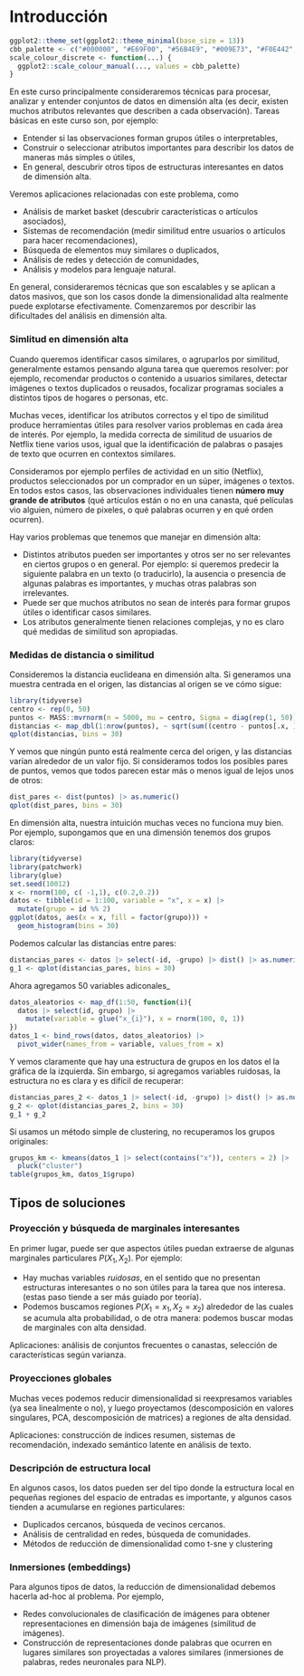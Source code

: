 # Introducción {#intro}


```r
ggplot2::theme_set(ggplot2::theme_minimal(base_size = 13))
cbb_palette <- c("#000000", "#E69F00", "#56B4E9", "#009E73", "#F0E442", "#0072B2", "#D55E00", "#CC79A7")
scale_colour_discrete <- function(...) {
  ggplot2::scale_colour_manual(..., values = cbb_palette)
}
```

En este curso principalmente consideraremos técnicas para procesar, analizar y entender conjuntos de datos en dimensión alta (es decir, existen muchos atributos relevantes
que describen a cada observación). Tareas básicas en este curso son, por ejemplo:

- Entender si las observaciones forman grupos útiles o interpretables,
- Construir o seleccionar atributos importantes para describir los datos de maneras
más simples o útiles,
- En general, descubrir otros tipos de estructuras interesantes en datos de dimensión alta.

Veremos aplicaciones relacionadas con este problema, como

- Análisis de market basket (descubrir características o artículos asociados),
- Sistemas de recomendación (medir similitud entre usuarios o artículos para hacer recomendaciones),
- Búsqueda de elementos muy similares o duplicados,
- Análisis de redes y detección de comunidades,
- Análisis y modelos para lenguaje natural.

En general, consideraremos técnicas que son escalables y se aplican a datos masivos, que son los casos donde la dimensionalidad alta realmente puede explotarse efectivamente. Comenzaremos por describir las dificultades del análisis en dimensión alta.

### Simlitud en dimensión alta {-}

Cuando queremos identificar casos similares, o agruparlos por similitud, generalmente
estamos pensando alguna tarea que queremos resolver: por ejemplo, recomendar
productos o contenido a usuarios similares, detectar imágenes o textos duplicados o
reusados, focalizar programas sociales a distintos tipos de hogares o personas, etc.

Muchas veces, identificar los atributos correctos y el tipo de similitud produce
herramientas útiles para resolver varios problemas en cada área de interés. Por ejemplo,
la medida correcta de similitud de usuarios de Netflix tiene varios usos, igual que la
identificación de palabras o pasajes de texto que ocurren en contextos similares.

Consideramos por ejemplo perfiles de actividad en un sitio (Netflix), productos
seleccionados por un comprador en un súper, imágenes o textos. En todos estos casos, las
observaciones individuales tienen **número muy grande
de atributos** (qué artículos están o no en una canasta, qué
películas vio alguien, número de pixeles, o qué palabras ocurren y en qué orden 
ocurren).

Hay varios problemas que tenemos que manejar en dimensión alta:

- Distintos atributos pueden ser importantes y otros ser no
ser relevantes en ciertos grupos o en general. 
Por ejemplo: si queremos predecir la siguiente palabra en un texto
(o traducirlo), la ausencia o presencia de algunas palabras es importantes, y muchas otras palabras son irrelevantes.
- Puede ser que muchos atributos no sean de interés para formar grupos útiles o identificar casos similares.
- Los atributos generalmente tienen relaciones complejas, y no es claro qué medidas de
similitud son apropiadas.


### Medidas de distancia o similitud {-}

Consideremos la distancia euclideana en dimensión alta. Si generamos una muestra
centrada en el origen, las distancias al origen se ve cómo sigue:

```r
library(tidyverse)
centro <- rep(0, 50)
puntos <- MASS::mvrnorm(n = 5000, mu = centro, Sigma = diag(rep(1, 50)))
distancias <- map_dbl(1:nrow(puntos), ~ sqrt(sum((centro - puntos[.x, ])^2)))
qplot(distancias, bins = 30) 
```

Y vemos que ningún punto está realmente cerca del origen, y las distancias varían
alrededor de un valor fijo. Si consideramos todos los posibles pares de puntos,
vemos que todos parecen estar más o menos igual de lejos unos de otros:

```r
dist_pares <- dist(puntos) |> as.numeric()
qplot(dist_pares, bins = 30)
```

En dimensión alta, nuestra intuición muchas veces no funciona muy bien. Por ejemplo, supongamos que en una dimensión tenemos dos grupos claros:

```r
library(tidyverse)
library(patchwork)
library(glue)
set.seed(10012)
x <- rnorm(100, c( -1,1), c(0.2,0.2))
datos <- tibble(id = 1:100, variable = "x", x = x) |> 
  mutate(grupo = id %% 2)
ggplot(datos, aes(x = x, fill = factor(grupo))) + 
  geom_histogram(bins = 30)
```

Podemos calcular las distancias entre pares:

```r
distancias_pares <- datos |> select(-id, -grupo) |> dist() |> as.numeric()
g_1 <- qplot(distancias_pares, bins = 30)
```

Ahora agregamos 50 variables adiconales_

```r
datos_aleatorios <- map_df(1:50, function(i){
  datos |> select(id, grupo) |> 
    mutate(variable = glue("x_{i}"), x = rnorm(100, 0, 1))
})
datos_1 <- bind_rows(datos, datos_aleatorios) |> 
  pivot_wider(names_from = variable, values_from = x)
```

Y vemos claramente que hay una estructura de grupos en los datos el la gráfica
de la izquierda. Sin embargo,
si agregamos variables ruidosas, la estructura no es clara y es difícil
de recuperar:

```r
distancias_pares_2 <- datos_1 |> select(-id, -grupo) |> dist() |> as.numeric()
g_2 <- qplot(distancias_pares_2, bins = 30)
g_1 + g_2
```

Si usamos un método simple de clustering, no recuperamos los grupos originales:

```r
grupos_km <- kmeans(datos_1 |> select(contains("x")), centers = 2) |> 
  pluck("cluster")
table(grupos_km, datos_1$grupo)
```

## Tipos de soluciones {-}

### Proyección y búsqueda de marginales interesantes {-}

En primer lugar, puede ser que aspectos útiles puedan extraerse de algunas
marginales particulares $P(X_1, X_2)$. Por ejemplo:

- Hay muchas variables *ruidosas*, en el sentido que no presentan
estructuras interesantes o no son útiles para la tarea que nos interesa.
(estas paso tiende a ser más guiado por teoría).
- Podemos buscamos regiones $P(X_1 = x_1, X_2 = x_2)$ alrededor de las cuales
se acumula alta probabilidad, o de otra manera: podemos buscar modas de
marginales con alta densidad.

Aplicaciones: análisis de conjuntos frecuentes o canastas, selección 
de características según varianza.


### Proyecciones globales {-}

Muchas veces podemos reducir dimensionalidad si reexpresamos
variables (ya sea linealmente o no), y luego proyectamos 
(descomposición en valores singulares, PCA, descomposición de matrices) a
regiones de alta densidad.

Aplicaciones: construcción de índices resumen, sistemas
de recomendación, indexado semántico latente en análisis de texto.

### Descripción de estructura local {-}

En algunos casos, los datos pueden ser del tipo donde la estructura local
en pequeñas regiones del espacio de entradas es importante, y algunos casos
tienden a acumularse en regiones particulares:

- Duplicados cercanos, búsqueda de vecinos cercanos.
- Análisis de centralidad en redes, búsqueda de comunidades.
- Métodos de reducción de dimensionalidad como t-sne y clustering 

### Inmersiones (embeddings) {-}

Para algunos tipos de datos, la reducción de dimensionalidad debemos
hacerla ad-hoc al problema. Por ejemplo,

- Redes convolucionales de clasificación de imágenes
para obtener representaciones en dimensión baja
de imágenes (similitud de imágenes).
- Construcción de representaciones donde palabras que ocurren en lugares similares
son proyectadas a valores similares (inmersiones de palabras, redes neuronales
para NLP).





